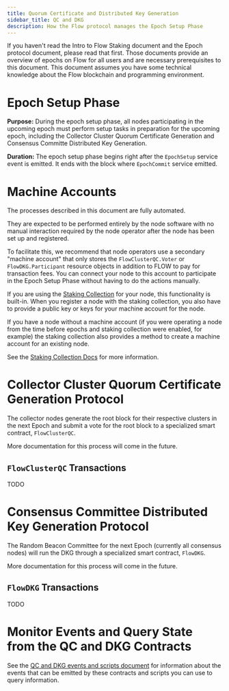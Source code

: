 ```yaml
---
title: Quorum Certificate and Distributed Key Generation
sidebar_title: QC and DKG
description: How the Flow protocol manages the Epoch Setup Phase
---
```


<Callout type="warning">
  If you haven't read the Intro to Flow Staking document and the Epoch protocol document,
  please read that first. Those documents provide an overview of epochs on Flow for
  all users and are necessary prerequisites to this document.
</Callout>
<Callout type="warning">
  This document assumes you have some technical knowledge about the Flow
  blockchain and programming environment.
</Callout>


# Epoch Setup Phase

**Purpose:** During the epoch setup phase, all nodes participating in the upcoming epoch
must perform setup tasks in preparation for the upcoming epoch, including
the Collector Cluster Quorum Certificate Generation and Consensus Committe Distributed Key Generation.

**Duration:** The epoch setup phase begins right after the `EpochSetup` service event is emitted.
It ends with the block where `EpochCommit` service emitted.

# Machine Accounts

The processes described in this document are fully automated.

They are expected to be performed entirely by the node software with no manual
interaction required by the node operator after the node has been set up and registered.

To facilitate this, we recommend that node operators use a secondary "machine account"
that only stores the `FlowClusterQC.Voter` or `FlowDKG.Participant` resource objects
in addition to FLOW to pay for transaction fees. You can connect your node to this account
to participate in the Epoch Setup Phase without having to do the actions manually.

If you are using the [Staking Collection](/staking/staking-collection/) for your node,
this functionality is built-in. When you register a node with the staking collection,
you also have to provide a public key or keys for your machine account for the node.

If you have a node without a machine account (if you were operating a node from the time
before epochs and staking collection were enabled, for example) the staking collection
also provides a method to create a machine account for an existing node.

See the [Staking Collection Docs](/staking/staking-collection/#machine-account-support)
for more information.

# Collector Cluster Quorum Certificate Generation Protocol

The collector nodes generate the root block for their respective clusters
in the next Epoch and submit a vote for the root block to a specialized smart contract, `FlowClusterQC`.

More documentation for this process will come in the future.

## `FlowClusterQC` Transactions

TODO

# Consensus Committee Distributed Key Generation Protocol

The Random Beacon Committee for the next Epoch (currently all consensus nodes)
will run the DKG through a specialized smart contract, `FlowDKG`.

More documentation for this process will come in the future.

## `FlowDKG` Transactions

TODO

# Monitor Events and Query State from the QC and DKG Contracts

See the [QC and DKG events and scripts document](/staking/qc-dkg-scripts-events) for information
about the events that can be emitted by these contracts and scripts you can use to query information.
